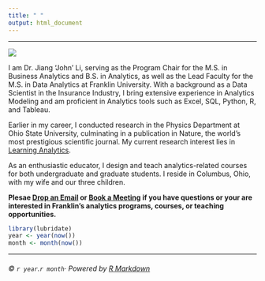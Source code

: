 ```yaml
---
title: " "
output: html_document
---
```




***

![](./img/jiang.jpg)

I am Dr. Jiang 'John' Li, serving as the Program Chair for the M.S. in Business Analytics and B.S. in Analytics, as well as the Lead Faculty for the M.S. in Data Analytics at Franklin University. With a background as a Data Scientist in the Insurance Industry, I bring extensive experience in Analytics Modeling and am proficient in Analytics tools such as Excel, SQL, Python, R, and Tableau.

Earlier in my career, I conducted research in the Physics Department at Ohio State University, culminating in a publication in Nature, the world's most prestigious scientific journal. My current research interest lies in [Learning Analytics](https://en.wikipedia.org/wiki/Learning_analytics).

As an enthusiastic educator, I design and teach analytics-related courses for both undergraduate and graduate students. I reside in Columbus, Ohio, with my wife and our three children.



**Plesae [Drop an Email](mailto:jiang.li2@franklin.edu) or 
[Book a Meeting](https://outlook.office.com/bookwithme/user/1b87d6117e28448bbaa0cb30b44c1f47@franklin.edu?anonymous&ep=bwmEmailSignature) if you have questions or your are interested in Franklin's analytics programs, courses, or teaching opportunities.**


```r
library(lubridate)
year <- year(now())
month <- month(now())
```


***
###### ©  `r year`.`r month`· Powered by [R Markdown](https://rmarkdown.rstudio.com/)




